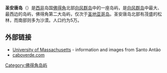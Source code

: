 {{NoteTA
|G1=Unit
}}
{{Infobox Islands
| name             = 圣安唐岛
| image name       = Bela-vista-net-Santo Antao-map.jpg
| image caption    = 
| image size       = 
| locator map      = Locator map of Santo Antão, Cape Verde.png
| map_custom       = 
| native name      = ''Santo Antão''
| native name link = 
| nickname         = 
| location         = [[大西洋|大西洋]]
| coordinates      = {{coord|17.070|N|25.171|W||display=inline}}
| archipelago      = 
| total islands    = 
| major islands    = 
| area_km2         = 779     <!-- | area             = {{convert|779|km2|sqmi}} -->
| length_km         = 40     <!-- | length           = {{convert|40|km|mi}} -->
| width_km         = 20     <!-- | width            = {{convert|20|km|mi}} -->
| highest mount    = [[Tope_da_Coroa|Tope da Coroa]]
| elevation_m         = 1979     <!-- | elevation        = {{convert|1979|m|ft}} -->
| country = Cape Verde
| population       = 44,104 <ref>[http://www.ine.cv/censo/censo2010.aspx Portal do Instituto Nacional de Estatística: INE - CENSO 2010] {{webarchive|url=https://web.archive.org/web/20140409053633/http://www.ine.cv/censo/censo2010.aspx |date=2014-04-09 }}</ref>
| population as of = 2010
| density_km2 = 56.6
| ethnic groups    =
| additional info  =
}}
'''圣安唐岛'''（{{lang-pt|Santo Antão}}）是[[西非|西非]]岛国[[佛得角|佛得角]]北部[[向风群岛_(佛得角)|向风群岛]]中的一座岛屿，是[[向风群岛_(佛得角)|向风群岛]]中最大、最西边的岛屿，佛得角第二大岛屿，仅次于[[圣地亚哥岛|圣地亚哥岛]]。圣安唐岛北部有茂盛的松林，而南部则多为沙漠。人口约为5万。

== 外部链接 ==
{{commonscat|Santo Antão (Cape Verde)}}
*[https://web.archive.org/web/20050404021440/http://www.umassd.edu/specialprograms/caboverde/santao.html University of Massachusetts] - information and images from Santo Antão
*[http://www.caboverde.com/ilhas/ysant-it.htm caboverde.com] {{Wayback|url=http://www.caboverde.com/ilhas/ysant-it.htm |date=20200411072602 }}

{{coord|17.070|N|25.171|W|display=title|source:dewiki}}

{{Authority control}}
[[Category:佛得角岛屿|Category:佛得角岛屿]]